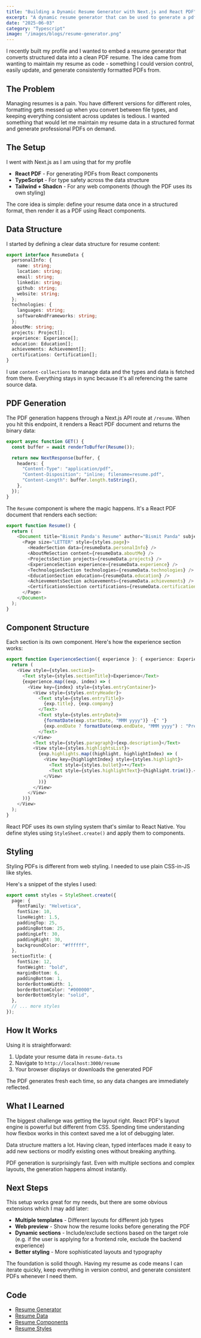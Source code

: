 ```yaml
---
title: "Building a Dynamic Resume Generator with Next.js and React PDF"
excerpt: "A dynamic resume generator that can be used to generate a pdf of a resume."
date: "2025-06-03"
category: "Typescript"
image: "/images/blogs/resume-generator.png"
---
```


I recently built my profile and I wanted to embed a resume generator that converts structured data into a clean PDF resume. The idea came from wanting to maintain my resume as code - something I could version control, easily update, and generate consistently formatted PDFs from.

## The Problem

Managing resumes is a pain. You have different versions for different roles, formatting gets messed up when you convert between file types, and keeping everything consistent across updates is tedious. I wanted something that would let me maintain my resume data in a structured format and generate professional PDFs on demand.

## The Setup

I went with Next.js as I am using that for my profile

- **React PDF** - For generating PDFs from React components
- **TypeScript** - For type safety across the data structure
- **Tailwind + Shadcn** - For any web components (though the PDF uses its own styling)

The core idea is simple: define your resume data once in a structured format, then render it as a PDF using React components.

## Data Structure

I started by defining a clear data structure for resume content:

```ts
export interface ResumeData {
  personalInfo: {
    name: string;
    location: string;
    email: string;
    linkedin: string;
    github: string;
    website: string;
  };
  technologies: {
    languages: string;
    softwareAndFrameworks: string;
  };
  aboutMe: string;
  projects: Project[];
  experience: Experience[];
  education: Education[];
  achievements: Achievement[];
  certifications: Certification[];
}
```

I use `content-collections` to manage data and the types and data is fetched from there. Everything stays in sync because it's all referencing the same source data.

## PDF Generation

The PDF generation happens through a Next.js API route at `/resume`. When you hit this endpoint, it renders a React PDF document and returns the binary data:

```ts
export async function GET() {
  const buffer = await renderToBuffer(Resume());

  return new NextResponse(buffer, {
    headers: {
      "Content-Type": "application/pdf",
      "Content-Disposition": "inline; filename=resume.pdf",
      "Content-Length": buffer.length.toString(),
    },
  });
}
```

The `Resume` component is where the magic happens. It's a React PDF document that renders each section:

```typescript
export function Resume() {
  return (
    <Document title="Bismit Panda's Resume" author="Bismit Panda" subject="Resume">
      <Page size="LETTER" style={styles.page}>
        <HeaderSection data={resumeData.personalInfo} />
        <AboutMeSection content={resumeData.aboutMe} />
        <ProjectsSection projects={resumeData.projects} />
        <ExperienceSection experience={resumeData.experience} />
        <TechnologiesSection technologies={resumeData.technologies} />
        <EducationSection education={resumeData.education} />
        <AchievementsSection achievements={resumeData.achievements} />
        <CertificationsSection certifications={resumeData.certifications} />
      </Page>
    </Document>
  );
}
```

## Component Structure

Each section is its own component. Here's how the experience section works:

```typescript
export function ExperienceSection({ experience }: { experience: Experience[] }) {
  return (
    <View style={styles.section}>
      <Text style={styles.sectionTitle}>Experience</Text>
      {experience.map((exp, index) => (
        <View key={index} style={styles.entryContainer}>
          <View style={styles.entryHeader}>
            <Text style={styles.entryTitle}>
              {exp.title}, {exp.company}
            </Text>
            <Text style={styles.entryDate}>
              {formatDate(exp.startDate, "MMM yyyy")} -{" "}
              {exp.endDate ? formatDate(exp.endDate, "MMM yyyy") : "Present"}
            </Text>
          </View>
          <Text style={styles.paragraph}>{exp.description}</Text>
          <View style={styles.highlightsList}>
            {exp.highlights.map((highlight, highlightIndex) => (
              <View key={highlightIndex} style={styles.highlight}>
                <Text style={styles.bullet}>•</Text>
                <Text style={styles.highlightText}>{highlight.trim()}.</Text>
              </View>
            ))}
          </View>
        </View>
      ))}
    </View>
  );
}
```

React PDF uses its own styling system that's similar to React Native. You define styles using `StyleSheet.create()` and apply them to components.

## Styling

Styling PDFs is different from web styling. I needed to use plain CSS-in-JS like styles.

Here's a snippet of the styles I used:

```ts
export const styles = StyleSheet.create({
  page: {
    fontFamily: "Helvetica",
    fontSize: 10,
    lineHeight: 1.5,
    paddingTop: 25,
    paddingBottom: 25,
    paddingLeft: 30,
    paddingRight: 30,
    backgroundColor: "#ffffff",
  },
  sectionTitle: {
    fontSize: 12,
    fontWeight: "bold",
    marginBottom: 6,
    paddingBottom: 1,
    borderBottomWidth: 1,
    borderBottomColor: "#000000",
    borderBottomStyle: "solid",
  },
  // ... more styles
});
```

## How It Works

Using it is straightforward:

1. Update your resume data in `resume-data.ts`
2. Navigate to `http://localhost:3000/resume`
3. Your browser displays or downloads the generated PDF

The PDF generates fresh each time, so any data changes are immediately reflected.

## What I Learned

The biggest challenge was getting the layout right. React PDF's layout engine is powerful but different from CSS. Spending time understanding how flexbox works in this context saved me a lot of debugging later.

Data structure matters a lot. Having clean, typed interfaces made it easy to add new sections or modify existing ones without breaking anything.

PDF generation is surprisingly fast. Even with multiple sections and complex layouts, the generation happens almost instantly.

## Next Steps

This setup works great for my needs, but there are some obvious extensions which I may add later:

- **Multiple templates** - Different layouts for different job types
- **Web preview** - Show how the resume looks before generating the PDF
- **Dynamic sections** - Include/exclude sections based on the target role (e.g. if the user is applying for a frontend role, exclude the backend experience)
- **Better styling** - More sophisticated layouts and typography

The foundation is solid though. Having my resume as code means I can iterate quickly, keep everything in version control, and generate consistent PDFs whenever I need them.

## Code

- [Resume Generator](https://github.com/bismitpanda/portfolio-next/tree/main/src/app/resume/route.ts)
- [Resume Data](https://github.com/bismitpanda/portfolio-next/blob/main/src/lib/resume-data.ts)
- [Resume Components](https://github.com/bismitpanda/portfolio-next/tree/main/src/app/resume/_components)
- [Resume Styles](https://github.com/bismitpanda/portfolio-next/blob/main/src/app/resume/_components/styles.ts)
